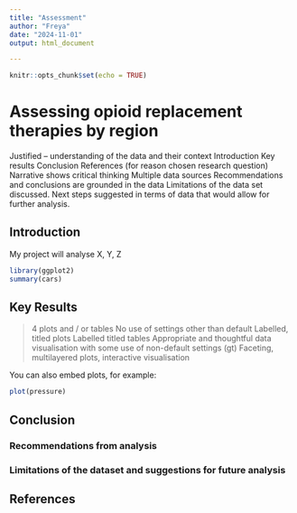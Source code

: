 ```yaml
---
title: "Assessment"
author: "Freya"
date: "2024-11-01"
output: html_document

---
```


```r
knitr::opts_chunk$set(echo = TRUE)
```

# Assessing opioid replacement therapies by region 

Justified – understanding of the data and their context 
Introduction 
Key results 
Conclusion
References (for reason chosen research question)
Narrative shows critical thinking
Multiple data sources 
Recommendations and conclusions are grounded in the data 
Limitations of the data set discussed. Next steps suggested in terms of data that would allow for further analysis. 

## Introduction 

My project will analyse X, Y, Z 

```r
library(ggplot2)
summary(cars)
```

## Key Results 

>4 plots and / or tables 
No use of settings other than default 
Labelled, titled plots 
Labelled titled tables 
Appropriate and thoughtful data visualisation with some use of non-default settings (gt)
Faceting, multilayered plots, interactive visualisation 

You can also embed plots, for example:

```r
plot(pressure)
```

## Conclusion 

### Recommendations from analysis 

### Limitations of the dataset and suggestions for future analysis


## References 


